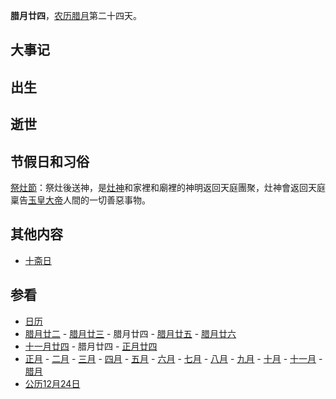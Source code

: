 {{Lunar12Calendar}}
'''腊月廿四'''，[[农历|农历]][[腊月|腊月]]第二十四天。

==大事记==

==出生==

==逝世==

==节假日和习俗==
[[祭灶節|祭灶節]]：祭灶後送神，是[[灶神|灶神]]和家裡和廟裡的神明返回天庭團聚，灶神會返回天庭稟告[[玉皇大帝|玉皇大帝]]人間的一切善惡事物。

==其他内容==
*[[十斋日|十斋日]]

==参看==
*[[历史上的今天|日历]]
*[[腊月廿二|腊月廿二]] - [[腊月廿三|腊月廿三]] - 腊月廿四 - [[腊月廿五|腊月廿五]] - [[腊月廿六|腊月廿六]]
*[[十一月廿四|十一月廿四]] - 腊月廿四 - [[正月廿四|正月廿四]]
*[[正月|正月]] - [[二月_(农历)|二月]] - [[三月_(农历)|三月]] - [[四月_(农历)|四月]] - [[五月_(农历)|五月]] - [[六月_(农历)|六月]] - [[七月_(农历)|七月]] - [[八月_(农历)|八月]] - [[九月_(农历)|九月]] - [[十月_(农历)|十月]] - [[十一月_(农历)|十一月]] - [[腊月|腊月]]
*[[公历|公历]][[12月24日|12月24日]]